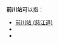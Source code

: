 '''前川站'''可以指：
*[[前川站_(慈江道)|前川站 (慈江道)]]
*{{link-ja|前川站 (千葉縣)|前川駅 (千葉縣)}}
*{{link-ja|前川站 (新潟縣)|前川駅 (新潟縣)}}
{{disambig|Cat=三字車站名消歧義}}